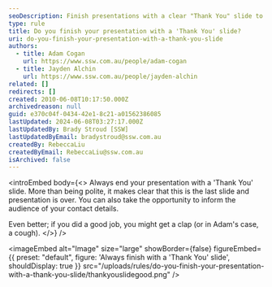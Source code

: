```yaml
---
seoDescription: Finish presentations with a clear "Thank You" slide to conclude the talk and provide contact details.
type: rule
title: Do you finish your presentation with a 'Thank You' slide?
uri: do-you-finish-your-presentation-with-a-thank-you-slide
authors:
  - title: Adam Cogan
    url: https://www.ssw.com.au/people/adam-cogan
  - title: Jayden Alchin
    url: https://www.ssw.com.au/people/jayden-alchin
related: []
redirects: []
created: 2010-06-08T10:17:50.000Z
archivedreason: null
guid: e370c04f-0434-42e1-8c21-a01562386085
lastUpdated: 2024-06-08T03:27:17.000Z
lastUpdatedBy: Brady Stroud [SSW]
lastUpdatedByEmail: bradystroud@ssw.com.au
createdBy: RebeccaLiu
createdByEmail: RebeccaLiu@ssw.com.au
isArchived: false
---
```


<introEmbed
  body={<>
Always end your presentation with a 'Thank You' slide. More than being polite, it makes clear that this is the last slide and presentation is over. You can also take the opportunity to inform the audience of your contact details.

Even better; if you did a good job, you might get a clap (or in Adam's case, a cough).
  </>}
/>

<imageEmbed
  alt="Image"
  size="large"
  showBorder={false}
  figureEmbed={{
    preset: "default",
    figure: 'Always finish with a \'Thank You\' slide',
    shouldDisplay: true
  }}
  src="/uploads/rules/do-you-finish-your-presentation-with-a-thank-you-slide/thankyouslidegood.png"
/>

